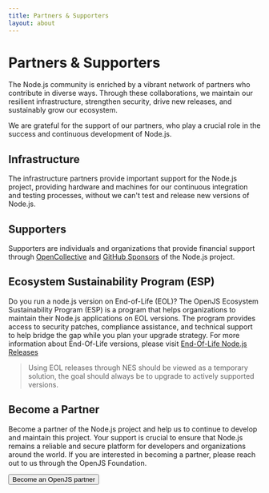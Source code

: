 ```yaml
---
title: Partners & Supporters
layout: about
---
```


# Partners & Supporters

The Node.js community is enriched by a vibrant network of partners who contribute
in diverse ways. Through these collaborations, we maintain our resilient infrastructure,
strengthen security, drive new releases, and sustainably grow our ecosystem.

We are grateful for the support of our partners, who play a crucial role in the success and
continuous development of Node.js.

## Infrastructure

The infrastructure partners provide important support for the Node.js project,
providing hardware and machines for our continuous integration and testing processes,
without we can't test and release new versions of Node.js.

<PartnersLogoList categories="infrastructure" maxLength={null} sort="name" />

## Supporters

Supporters are individuals and organizations that provide financial support through
[OpenCollective](https://opencollective.com/nodejs) and [GitHub Sponsors](https://github.com/sponsors/nodejs)
of the Node.js project.

<WithSupporters />

## Ecosystem Sustainability Program (ESP)

Do you run a node.js version on End-of-Life (EOL)? The OpenJS Ecosystem Sustainability Program (ESP)
is a program that helps organizations to maintain their Node.js applications on EOL versions.
The program provides access to security patches, compliance assistance, and technical support
to help bridge the gap while you plan your upgrade strategy. For more information about
End-Of-Life versions, please visit [End-Of-Life Node.js Releases](/about/eol)

> Using EOL releases through NES should be viewed as a temporary solution, the goal should always
> be to upgrade to actively supported versions.

<PartnersLogoList categories="esp" maxLength={null} sort="name" />

## Become a Partner

Become a partner of the Node.js project and help us to continue to develop and maintain
this project. Your support is crucial to ensure that Node.js remains a reliable and secure platform
for developers and organizations around the world. If you are interested in becoming a partner,
please reach out to us through the OpenJS Foundation.

<div>
  <Button href="https://openjsf.org/partners">Become an OpenJS partner</Button>
</div>
